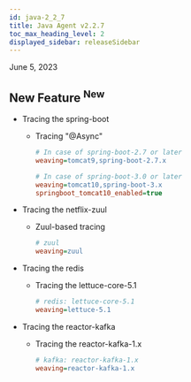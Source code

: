 ```yaml
---
id: java-2_2_7
title: Java Agent v2.2.7
toc_max_heading_level: 2
displayed_sidebar: releaseSidebar
---
```


June 5, 2023

## New Feature <sup><Status>New</Status></sup>

- Tracing the spring-boot

  - Tracing "@Async"

    ```ini title='whatap.conf'
    # In case of spring-boot-2.7 or later
    weaving=tomcat9,spring-boot-2.7.x

    # In case of spring-boot-3.0 or later
    weaving=tomcat10,spring-boot-3.x
    springboot_tomcat10_enabled=true
    ```
- Tracing the netflix-zuul

  - Zuul-based tracing
    ```ini title='whatap.conf'
    # zuul
    weaving=zuul
    ```
- Tracing the redis

  - Tracing the lettuce-core-5.1
    ```ini title='whatap.conf'
    # redis: lettuce-core-5.1
    weaving=lettuce-5.1
    ```
- Tracing the reactor-kafka

  - Tracing the reactor-kafka-1.x

    ```ini title='whatap.conf'
    # kafka: reactor-kafka-1.x
    weaving=reactor-kafka-1.x
    ```
